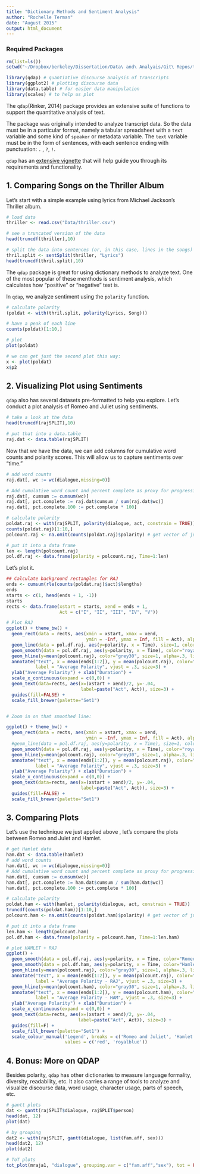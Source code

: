 ```yaml
---
title: "Dictionary Methods and Sentiment Analysis"
author: "Rochelle Terman"
date: "August 2015"
output: html_document
---
```


### Required Packages

```r
rm(list=ls())
setwd("~/Dropbox/berkeley/Dissertation/Data\ and\ Analyais/Git\ Repos/text-analysis-dhbsi")

library(qdap) # quantiative discourse analysis of transcripts
library(ggplot2) # plotting discourse data
library(data.table) # for easier data manipulation
library(scales) # to help us plot
```

The `qdap`(Rinker, 2014) package provides an extensive suite of functions to support the quantitative analysis of text. 

The package was originally intended to analyze transcript data. So the data must be in a particular format, namely a tabular spreadsheet with a `text` variable and some kind of `speaker` or metadata variable. The `text` variable must be in the form of sentences, with each sentence ending with punctuation: `.` , `?`, `!`.

`qdap` has an [extensive vignette](https://dl.dropboxusercontent.com/u/61803503/packages/qdap_vignette.html) that will help guide you through its requirements and functionality.

## 1. Comparing Songs on the Thriller Album

Let's start with a simple example using lyrics from Michael Jackson's Thriller album.

```r
# load data
thriller <- read.csv("Data/thriller.csv")

# see a truncated version of the data
head(truncdf(thriller),10)

# split the data into sentences (or, in this case, lines in the songs)
thril.split <- sentSplit(thriller, "Lyrics")
head(truncdf(thril.split),10)
```

The `qdap` package is great for using dictionary methods to analyze text. One of the most popular of these menthods is sentiment analysis, which calculates how "positive" or "negative" text is.

In `qdap`, we analyze sentiment using the `polarity` function.

```r
# calculate polarity
(poldat <- with(thril.split, polarity(Lyrics, Song)))

# have a peak of each line
counts(poldat)[1:10,]

# plot
plot(poldat)

# we can get just the second plot this way:
x <- plot(poldat)
x$p2
```

## 2. Visualizing Plot using Sentiments

`qdap` also has several datasets pre-formatted to help you explore. Let's conduct a plot analysis of Romeo and Juliet using sentiments.

```r
# take a look at the data
head(truncdf(rajSPLIT),10)

# put that into a data.table
raj.dat <- data.table(rajSPLIT)
```

Now that we have the data, we can add columns for cumulative word counts and polarity scores. This will allow us to capture sentiments over "time." 

```r
# add word counts
raj.dat[, wc := wc(dialogue,missing=0)]

# Add cumulative word count and percent complete as proxy for progression
raj.dat[, cumsum := cumsum(wc)]
raj.dat[, pct.complete := raj.dat$cumsum / sum(raj.dat$wc)]
raj.dat[, pct.complete.100 := pct.complete * 100]

# calculate polarity
poldat.raj <- with(rajSPLIT, polarity(dialogue, act, constrain = TRUE))
counts(poldat.raj)[1:10,]
polcount.raj <- na.omit(counts(poldat.raj)$polarity) # get vector of just the polarity scores

# put it into a data frame
len <- length(polcount.raj)
pol.df.raj <- data.frame(polarity = polcount.raj, Time=1:len)
```

Let's plot it.

```r
## Calculate background rectangles for RAJ
ends <- cumsum(rle(counts(poldat.raj)$act)$lengths)
ends
starts <- c(1, head(ends + 1, -1))
starts
rects <- data.frame(xstart = starts, xend = ends + 1,
                    Act = c("I", "II", "III", "IV", "V"))

# Plot RAJ
ggplot() + theme_bw() +
  geom_rect(data = rects, aes(xmin = xstart, xmax = xend,
                              ymin = -Inf, ymax = Inf, fill = Act), alpha = 0.17) +
  geom_line(data = pol.df.raj, aes(y=polarity, x = Time), size=1, color = "grey60") +
  geom_smooth(data = pol.df.raj, aes(y=polarity, x = Time), color="royalblue", fill="lightgray", size=1.4) +
  geom_hline(y=mean(polcount.raj), color="grey30", size=1, alpha=.3, linetype=2) +
  annotate("text", x = mean(ends[1:2]), y = mean(polcount.raj), color="grey30",
           label = "Average Polarity", vjust = .3, size=3) +
  ylab("Average Polarity") + xlab("Duration") +
  scale_x_continuous(expand = c(0,0)) +
  geom_text(data=rects, aes(x=(xstart + xend)/2, y=-.04,
                            label=paste("Act", Act)), size=3) +
  guides(fill=FALSE) +
  scale_fill_brewer(palette="Set1")


# Zoom in on that smoothed line:

ggplot() + theme_bw() +
  geom_rect(data = rects, aes(xmin = xstart, xmax = xend,
                              ymin = -Inf, ymax = Inf, fill = Act), alpha = 0.17) +
  #geom_line(data = pol.df.raj, aes(y=polarity, x = Time), size=1, color = "grey60") +
  geom_smooth(data = pol.df.raj, aes(y=polarity, x = Time), color="royalblue", fill="lightgray", size=1.4) +
  geom_hline(y=mean(polcount.raj), color="grey30", size=1, alpha=.3, linetype=2) +
  annotate("text", x = mean(ends[1:2]), y = mean(polcount.raj), color="grey30",
           label = "Average Polarity", vjust = .3, size=3) +
  ylab("Average Polarity") + xlab("Duration") +
  scale_x_continuous(expand = c(0,0)) +
  geom_text(data=rects, aes(x=(xstart + xend)/2, y=-.04,
                            label=paste("Act", Act)), size=3) +
  guides(fill=FALSE) +
  scale_fill_brewer(palette="Set1")


```

## 3. Comparing Plots

Let's use the technique we just applied above , let's compare the plots between Romeo and Julet and Hamlet.
```r

# get Hamlet data
ham.dat <- data.table(hamlet)
# add word counts
ham.dat[, wc := wc(dialogue,missing=0)]
# Add cumulative word count and percent complete as proxy for progression
ham.dat[, cumsum := cumsum(wc)]
ham.dat[, pct.complete := ham.dat$cumsum / sum(ham.dat$wc)]
ham.dat[, pct.complete.100 := pct.complete * 100]

# calculate polarity
poldat.ham <- with(hamlet, polarity(dialogue, act, constrain = TRUE))
truncdf(counts(poldat.ham))[1:10,]
polcount.ham <- na.omit(counts(poldat.ham)$polarity) # get vector of just the polarity scores

# put it into a data frame
len.ham <- length(polcount.ham)
pol.df.ham <- data.frame(polarity = polcount.ham, Time=1:len.ham)

# plot HAMLET + RAJ
ggplot() +
  geom_smooth(data = pol.df.raj, aes(y=polarity, x = Time, color="Romeo and Juliet", fill="Romeo and Juliet"), size=1.4) +
  geom_smooth(data = pol.df.ham, aes(y=polarity, x = Time, color="Hamlet", fill="Hamlet"), size=1.4) +
  geom_hline(y=mean(polcount.raj), color="gray30", size=1, alpha=.3, linetype=2) +
  annotate("text", x = mean(ends[1:2]), y = mean(polcount.raj), color="grey30",
           label = "Average Polarity - RAJ", vjust = .3, size=3) +
  geom_hline(y=mean(polcount.ham), color="gray30", size=1, alpha=.3, linetype=2) +
  annotate("text", x = mean(ends[1:2]), y = mean(polcount.ham), color="grey30",
           label = "Average Polarity - HAM", vjust = .3, size=3) +
  ylab("Average Polarity") + xlab("Duration") +
  scale_x_continuous(expand = c(0,0)) +
  geom_text(data=rects, aes(x=(xstart + xend)/2, y=-.04,
                           label=paste("Act", Act)), size=3) +
  guides(fill=F) +
  scale_fill_brewer(palette="Set1") +
  scale_colour_manual('Legend', breaks = c('Romeo and Juliet', 'Hamlet'),
                      values = c('red', 'royalblue'))
```

## 4. Bonus: More on QDAP

Besides polarity, `qdap` has other dictionaries to measure language formality, diversity, readability, etc. It also carries a range of tools to analyze and visualize discourse data, word usage, character usage, parts of speech, etc. 

```r
# gantt plots
dat <- gantt(rajSPLIT$dialogue, rajSPLIT$person)
head(dat, 12)
plot(dat)

# by grouping
dat2 <- with(rajSPLIT, gantt(dialogue, list(fam.aff, sex)))
head(dat2, 12)
plot(dat2)

# ToT plots
tot_plot(mraja1, "dialogue", grouping.var = c("fam.aff","sex"), tot = FALSE)
```